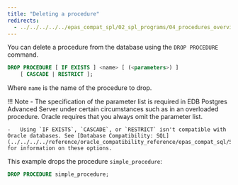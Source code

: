 ```yaml
---
title: "Deleting a procedure"
redirects:
  - ../../../../../epas_compat_spl/02_spl_programs/04_procedures_overview/03_deleting_a_procedure #generated for docs/epas/reorg-role-use-case-mode
---
```


<div id="deleting_a_procedure" class="registered_link"></div>

You can delete a procedure from the database using the `DROP PROCEDURE` command.

```sql
DROP PROCEDURE [ IF EXISTS ] <name> [ (<parameters>) ]
    [ CASCADE | RESTRICT ];
```

Where `name` is the name of the procedure to drop.

!!! Note
    -   The specification of the parameter list is required in EDB Postgres Advanced Server under certain circumstances such as in an overloaded procedure. Oracle requires that you always omit the parameter list.

    -   Using `IF EXISTS`, `CASCADE`, or `RESTRICT` isn't compatible with Oracle databases. See [Database Compatibility: SQL](../../../../reference/oracle_compatibility_reference/epas_compat_sql/50_drop_procedure) for information on these options.

This example drops the procedure `simple_procedure`:

```sql
DROP PROCEDURE simple_procedure;
```
